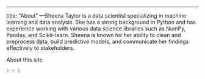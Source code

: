 ---
title: "About"
---Sheena Taylor is a data scientist specializing in machine learning and data analysis. She has a strong background in Python and has experience working with various data science libraries such as NumPy, Pandas, and Scikit-learn. Sheena is known for her ability to clean and preprocess data, build predictive models, and communicate her findings effectively to stakeholders.

About this site

```r
1 + 1
```
